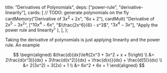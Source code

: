   title: "Derivatives of Polynomials",
  deps: ["power-rule", "derivative-linearity"],
  cards: [
    // TODO: generate polynomials on the fly
    cardMemory("Derivative of $3x^2 + 2x$", "$6x + 2$"),
    cardMult(
      "Derivative of $2x^5 - 3x^2$",
      ["$10x^4 - 6x$", "$\\frac{2x^6}{6} - x^3$", "$3x^4 - 3x$"],
      "Apply the power rule and linearity"
    ),
  ],
};

Taking the derivative of polynomials is just applying linearity and the power rule. An example

$$
\begin{aligned}
&\frac{d}{dx}\left(2x^3 + 3x^2 + x + 5\right) \\
&= 2\frac{d(x^3)}{dx} + 3\frac{d(x^2)}{dx} + \frac{d(x)}{dx} + \frac{d(5)}{dx} \\
&= 2(3x^2) + 3(2x) + 1 \\
&= 6x^2 + 6x + 1
\end{aligned}
$$

